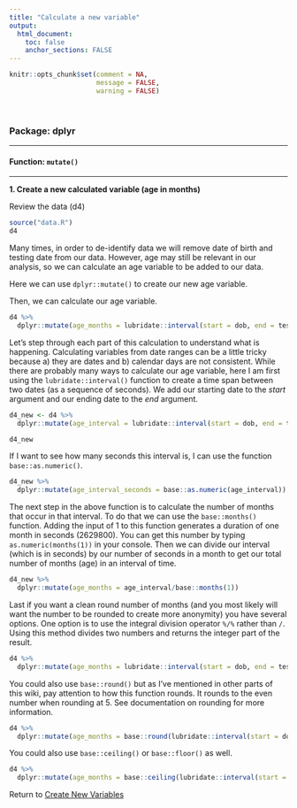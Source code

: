 ```yaml
---
title: "Calculate a new variable"
output: 
  html_document:
    toc: false
    anchor_sections: FALSE
---
```


```r
knitr::opts_chunk$set(comment = NA,
                      message = FALSE,
                      warning = FALSE)
```

<br>

### Package: dplyr

---

#### Function: `mutate()`

---


**1\. Create a new calculated variable (age in months)**

Review the data (d4)

```r

source("data.R")
d4

```

Many times, in order to de-identify data we will remove date of birth and testing date from our data. However, age may still be relevant in our analysis, so we can calculate an age variable to be added to our data.

Here we can use `dplyr::mutate()` to create our new age variable. 

Then, we can calculate our age variable. 

```r

d4 %>%
  dplyr::mutate(age_months = lubridate::interval(start = dob, end = test_date)/base::months(1))


```


Let's step through each part of this calculation to understand what is happening. Calculating variables from date ranges can be a little tricky because a) they are dates and b) calendar days are not consistent. While there are probably many ways to calculate our age variable, here I am first using the `lubridate::interval()` function to create a time span between two dates (as a sequence of seconds). We add our starting date to the *start* argument and our ending date to the *end* argument.

```r

d4_new <- d4 %>%
  dplyr::mutate(age_interval = lubridate::interval(start = dob, end = test_date))

d4_new

```

If I want to see how many seconds this interval is, I can use the function `base::as.numeric()`.

```r

d4_new %>%
  dplyr::mutate(age_interval_seconds = base::as.numeric(age_interval))

```


The next step in the above function is to calculate the number of months that occur in that interval. To do that we can use the `base::months()` function. Adding the input of 1 to this function generates a duration of one month in seconds (2629800). You can get this number by typing `as.numeric(months(1))` in your console. Then we can divide our interval (which is in seconds) by our number of seconds in a month to get our total number of months (age) in an interval of time.

```r

d4_new %>%
  dplyr::mutate(age_months = age_interval/base::months(1))

```

Last if you want a clean round number of months (and you most likely will want the number to be rounded to create more anonymity) you have several options. One option is to use the integral division operator `%/%` rather than `/`. Using this method divides two numbers and returns the integer part of the result.

```r

d4 %>%
  dplyr::mutate(age_months = lubridate::interval(start = dob, end = test_date)%/%months(1))


```

You could also use `base::round()` but as I've mentioned in other parts of this wiki, pay attention to how this function rounds. It rounds to the even number when rounding at 5. See documentation on rounding for more information.

```r

d4 %>%
  dplyr::mutate(age_months = base::round(lubridate::interval(start = dob, end = test_date)/months(1)))

```

You could also use `base::ceiling()` or `base::floor()` as well.

```r

d4 %>%
  dplyr::mutate(age_months = base::ceiling(lubridate::interval(start = dob, end = test_date)/months(1)))

```

Return to [Create New Variables](https://github.com/Cghlewis/data-wrangling-functions/wiki/Create New Variables)
